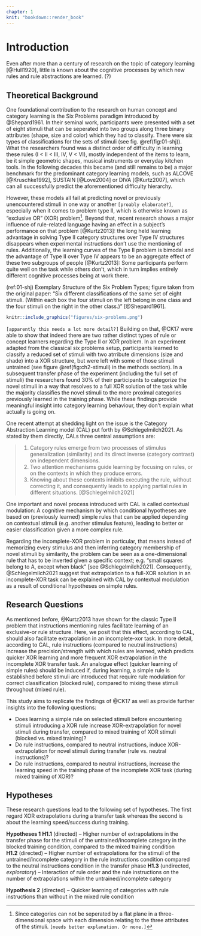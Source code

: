 ```yaml
---
chapter: 1
knit: "bookdown::render_book"
---
```


<!--
The following line is required to re-set page numbering after preliminary material. Do not remove
-->
\clearpage\pagenumbering{arabic}\setcounter{page}{1}


# Introduction {#ch:intro}

Even after more than a century of research on the topic of category learning [@Hull1920], little is known about the cognitive processes by which new rules and rule abstractions are learned. (?)



## Theoretical Background

One foundational contribution to the research on human concept and category learning is the Six Problems paradigm introduced by @Shepard1961. In their seminal work, participants were presented with a set of eight stimuli that can be seperated into two groups along three binary attributes (shape, size and color) which they had to classify. There were six types of classifications for the sets of stimuli (see fig. \@ref(fig:01-shj)). What the researchers found was a distinct order of difficulty in learning these rules (I < II < III, IV, V < VI), mostly independent of the items to learn, be it simple geometric shapes, musical instruments or everyday kitchen tools. In the following decades this became (and still remains to be) a major benchmark for the predominant category learning models, such as ALCOVE [@Kruschke1992], SUSTAIN [@Love2004] or DIVA [@Kurtz2007], which can all successfully predict the aforementioned difficulty hierarchy. 

However, these models all fail at predicting novel or previously unencountered stimuli in one way or another `[proably elaborate?]`, especially when it comes to problem type II, which is otherwise known as "exclusive OR" (XOR) problem^[Since categories can not be seperated by a flat plane in a three-dimensional space with each dimension relating to the three attributes of the stimuli. `[needs better explanation. Or none.]`]. Beyond that, recent research shows a major influence of rule-related language having an effect in a subject's performance on that problem [@Kurtz2013]: the long held learning advantage in solving Type II category structures over Type IV structures disappears when experimental instructions don't use the mentioning of rules. Additionally, the learning curves of the Type II problem is bimodal and the advantage of Type II over Type IV appears to be an aggregate effect of these two subgroups of people [@Kurtz2013]: Some participants perform quite well on the task while others don't, which in turn implies entirely different cognitive processes being at work there.

(ref:01-shj) Exemplary Structure of the Six Problem Types; figure taken from the original paper: "Six different classifications of the same set of eight stimuli. (Within each box the four stimuli on the left belong in one class and the four stimuli on the right in the other class.)" [@Shepard1961].

```r
knitr::include_graphics("figures/six-problems.png")
```

`[apparently this needs a lot more detail?]` Building on that, @CK17 were able to show that indeed there are two rather distinct types of rule or concept learners regarding the Type II or XOR problem. In an experiment adapted from the classical six problems setup, participants learned to classify a reduced set of stimuli with two atrribute dimensions (size and shade) into a XOR structure, but were left with some of those stimuli untrained (see figure \@ref(fig:ch2-stimuli) in the methods section). In a subsequent transfer phase of the experiment (including the full set of stimuli) the researchers found 30% of their participants to categorize the novel stimuli in a way that resolves to a full XOR solution of the task while the majority classifies the novel stimuli to the more proximal categories previously learned in the training phase. While these findings provide meaningful insight into category learning behaviour, they don't explain what actually is going on.

One recent attempt at shedding light on the issue is the Category Abstraction Learning model (CAL) put forth by @Schlegelmilch2021. As stated by them directly, CALs three central assumptions are:

> 1. Category rules emerge from two processes of stimulus generalization (similarity) and its direct inverse (category contrast) on independent dimensions. 
> 2. Two attention mechanisms guide learning by focusing on rules, or on the contexts in which they produce errors. 
> 3. Knowing about these contexts inhibits executing the rule, without correcting it, and consequently leads to applying partial rules in different situations. [@Schlegelmilch2021]

One important and novel process introduced with CAL is called contextual modulation: A cognitive mechanism by which conditional hypotheses are based on (previously learned) simple rules that can be applied depending on contextual stimuli (e.g. another stimulus feature), leading to better or easier classification given a more complex rule. 

Regarding the incomplete-XOR problem in particular, that means instead of memorizing every stimulus and then inferring category membership of novel stimuli by similarity, the problem can be seen as a one-dimensional rule that has to be inverted given a specific context; e.g. "small squares belong to A, except when black" [see @Schlegelmilch2021]. Consequently, @Schlegelmilch2021 suggest that extrapolation to a full-XOR solution in an incomplete-XOR task can be explained with CAL by contextual modulation as a result of conditional hypotheses on simple rules.


## Research Questions

As mentioned before, @Kurtz2013 have shown for the classic Type II problem that instructions mentioning rules facilitate learning of an exclusive-or rule structure. Here, we posit that this effect, according to CAL, should also facilitate extrapolation in an incomplete-xor task. In more detail, according to CAL, rule instructions (compared to neutral instructions) increase the precision/strength with which rules are learned, which predicts quicker XOR learning and more frequent XOR extrapolation in the incomplete XOR transfer task. An analogue effect (quicker learning of simple rules) should be induced if, during learning, a simple rule is established before stimuli are introduced that require rule modulation for correct classification (blocked rule), compared to mixing these stimuli throughout (mixed rule). 

This study aims to replicate the findings of @CK17 as well as provide further insights into the following questions:

- Does learning a simple rule on selected stimuli before encountering stimuli introducing a XOR rule increase XOR-extrapolation for novel stimuli during transfer, compared to mixed training of XOR stimuli (blocked vs. mixed training)?
- Do rule instructions, compared to neutral instructions, induce XOR-extrapolation for novel stimuli during transfer (rule vs. neutral instructions)?
- Do rule instructions, compared to neutral instructions, increase the learning speed in the training phase of the incomplete XOR task (during mixed training of XOR)?


## Hypotheses

These research questions lead to the following set of hypotheses. The first regard XOR extrapolations during a transfer task whereas the second is about the learning speed/success during training.

**Hypotheses 1**
**H1.1** (directed) -- Higher number of extrapolations in the transfer phase for the stimuli of the untrained/incomplete category in the blocked training condition, compared to the mixed training condition  
**H1.2** (directed) -- Higher number of extrapolations for the stimuli of the untrained/incomplete category in the rule instructions condition compared to the neutral instructions condition in the transfer phase
**H1.3** (undirected, _exploratory_) -- Interaction of rule order and the rule instructions on the number of extrapolations within the untrained/incomplete category

**Hypothesis 2** (directed) -- Quicker learning of categories with rule instructions than without in the mixed rule condition

<!-- **Exploration**: Additionally we will look at how certain people are in their categorical decisions, asking them -->